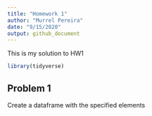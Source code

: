 ```yaml
---
title: "Homework 1"
author: "Murrel Pereira"
date: "9/15/2020"
output: github_document
---
```

This is my solution to HW1

```r
library(tidyverse)
```

## Problem 1

Create a dataframe with the specified elements

```r

```

